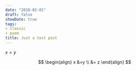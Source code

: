 ```yaml
---
date: "2018-02-01"
draft: false
showDate: true
tags:
- classic
- poem
title: Just a test post
---
```



$x=y$

$$
\begin{align}
x &=y \\
&= z
\end{align}
$$